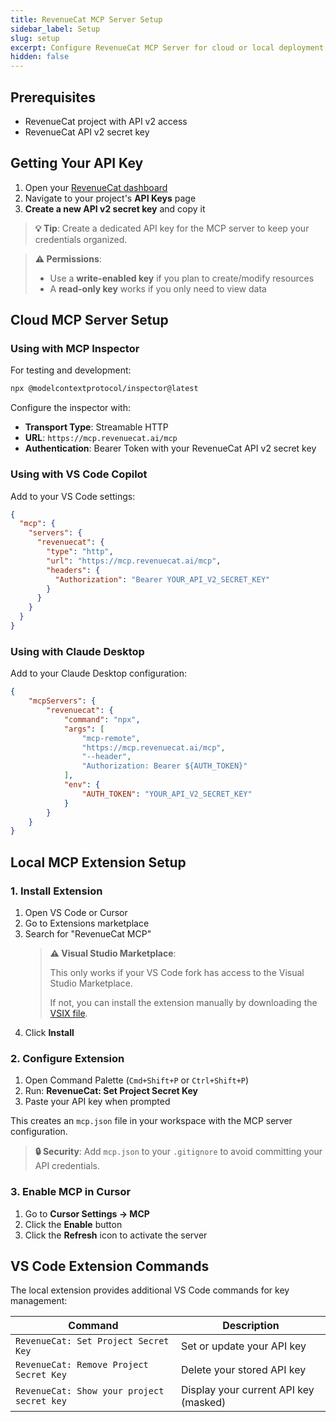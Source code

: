 ```yaml
---
title: RevenueCat MCP Server Setup
sidebar_label: Setup
slug: setup
excerpt: Configure RevenueCat MCP Server for cloud or local deployment
hidden: false
---
```


## Prerequisites

- RevenueCat project with API v2 access
- RevenueCat API v2 secret key

## Getting Your API Key

1. Open your [RevenueCat dashboard](https://app.revenuecat.com/)
2. Navigate to your project's **API Keys** page
3. **Create a new API v2 secret key** and copy it

> **💡 Tip**: Create a dedicated API key for the MCP server to keep your credentials organized.

> **⚠️ Permissions**:
>
> - Use a **write-enabled key** if you plan to create/modify resources
> - A **read-only key** works if you only need to view data

## Cloud MCP Server Setup

### Using with MCP Inspector

For testing and development:

```bash
npx @modelcontextprotocol/inspector@latest
```

Configure the inspector with:

- **Transport Type**: Streamable HTTP
- **URL**: `https://mcp.revenuecat.ai/mcp`
- **Authentication**: Bearer Token with your RevenueCat API v2 secret key

### Using with VS Code Copilot

Add to your VS Code settings:

```json
{
  "mcp": {
    "servers": {
      "revenuecat": {
        "type": "http",
        "url": "https://mcp.revenuecat.ai/mcp",
        "headers": {
          "Authorization": "Bearer YOUR_API_V2_SECRET_KEY"
        }
      }
    }
  }
}
```

### Using with Claude Desktop

Add to your Claude Desktop configuration:

```json
{
    "mcpServers": {
        "revenuecat": {
            "command": "npx",
            "args": [
                "mcp-remote",
                "https://mcp.revenuecat.ai/mcp",
                "--header",
                "Authorization: Bearer ${AUTH_TOKEN}"
            ],
            "env": {
                "AUTH_TOKEN": "YOUR_API_V2_SECRET_KEY"
            }
        }
    }
}
```

## Local MCP Extension Setup

### 1. Install Extension

1. Open VS Code or Cursor
2. Go to Extensions marketplace
3. Search for "RevenueCat MCP"
   > **⚠️ Visual Studio Marketplace**:
   >
   > This only works if your VS Code fork has access to the Visual Studio Marketplace.
   >
   > If not, you can install the extension manually by downloading the [VSIX file](https://drive.google.com/file/d/1VcyqirfdJtrAMuDnMTBkU8USCbdvMTMn/view?usp=share_link).
4. Click **Install**

### 2. Configure Extension

1. Open Command Palette (`Cmd+Shift+P` or `Ctrl+Shift+P`)
2. Run: **RevenueCat: Set Project Secret Key**
3. Paste your API key when prompted

This creates an `mcp.json` file in your workspace with the MCP server configuration.

> **🔒 Security**: Add `mcp.json` to your `.gitignore` to avoid committing your API credentials.

### 3. Enable MCP in Cursor

1. Go to **Cursor Settings → MCP**
2. Click the **Enable** button
3. Click the **Refresh** icon to activate the server

## VS Code Extension Commands

The local extension provides additional VS Code commands for key management:

| Command                                    | Description                           |
| ------------------------------------------ | ------------------------------------- |
| `RevenueCat: Set Project Secret Key`       | Set or update your API key            |
| `RevenueCat: Remove Project Secret Key`    | Delete your stored API key            |
| `RevenueCat: Show your project secret key` | Display your current API key (masked) |
